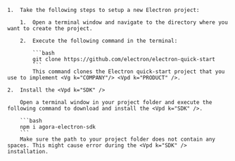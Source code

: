 <PlatformWrapper platform="electron">

    1.  Take the following steps to setup a new Electron project:

        1.  Open a terminal window and navigate to the directory where you want to create the project.

        2.  Execute the following command in the terminal:

            ```bash
            git clone https://github.com/electron/electron-quick-start
            ```
            This command clones the Electron quick-start project that you use to implement <Vg k="COMPANY"/> <Vpd k="PRODUCT" />.

    2.  Install the <Vpd k="SDK" />

        Open a terminal window in your project folder and execute the following command to download and install the <Vpd k="SDK" />.

        ```bash
        npm i agora-electron-sdk
        ```
        Make sure the path to your project folder does not contain any spaces. This might cause error during the <Vpd k="SDK" /> installation.
</PlatformWrapper>
